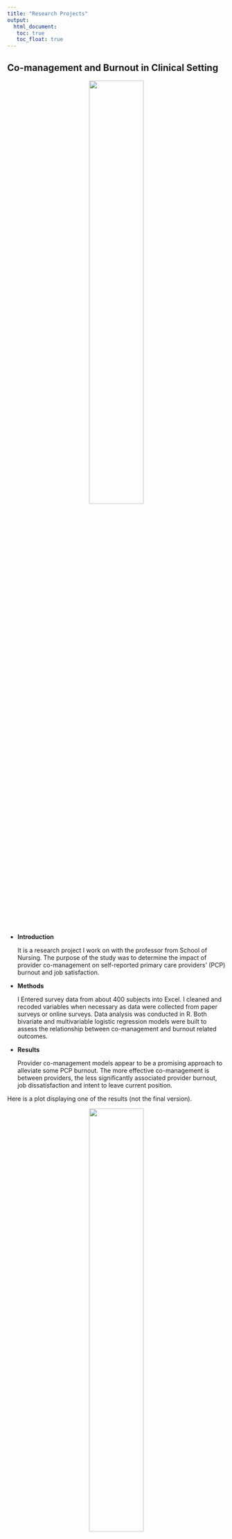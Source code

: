 ```yaml
---
title: "Research Projects"
output: 
  html_document:
   toc: true
   toc_float: true
---
```


## Co-management and Burnout in Clinical Setting
<center>
<img src="images/physicianburnout.png" style="width:50%">
</center>

* __Introduction__
<p align="left">It is a research project I work on with the professor from School of Nursing. The purpose of the study was to determine the impact of provider co-management on self-reported primary care providers' (PCP) burnout and job satisfaction.</p>
* __Methods__
<p align="left">I Entered survey data from about 400 subjects into Excel. I cleaned and recoded variables when necessary as data were collected from paper surveys or online surveys. Data analysis was conducted in R. Both bivariate and multivariable logistic regression models were built to assess the relationship between co-management and burnout related outcomes.</p>
* __Results__
<p align="left">Provider co-management models appear to be a promising approach to alleviate some PCP burnout. The more effective co-management is between providers, the less significantly associated provider burnout, job dissatisfaction and intent to leave current position.</p>

<p align="left">Here is a plot displaying one of the results (not the final version).</p>
<center>
<img src="images/Odds ratio.png" style="width:50%">
</center>

\

## LAtino Sleep and Health (LASH) Study
<center>
<img src="images/sleep.png" style="width:50%">
</center>

* __Introduction__
<p align="left">It is a research project I work on with the professor from Department of Biostatistics. The purpose of the study was to examine the associations of emotional, behavioral, and cognitive self-regulation with sleep in urban-dwelling Latina/o adults.</p>
* __Methods__
<p align="left">A cohort of 100 healthy Latino adults were collected data for 40 consecutive days on sleep and self-regulation. (The data collection hasn't completed yet.) Recently, statistical analysis has been done on 40 subjects with repated measurements for at least 40 days in R using Mixed Models and Cumulative Link Mixed Models to investigate the bidirectional relationship between sleep and self-regulation. With data accural, I would write statistical reports, and present results to the professor and his collaborators monthly.</p>
* __Results__
<p align="left">Emotional and behavioral self-regulatory processes are associated with insomnia, and that cognitive self-regulation is associated with both insomnia and overall sleep quality, which could lead to clinical implications.</p>

<p align="left">Here is a plot displaying one of the results (not the final version).</p>
<center>
<img src="images/Sleep mid-time.png" style="width:75%">
</center>

\

## Virological Dynamics in HIV-infected Infants
<center>
<img src="images/HIV.jpg" style="width:50%">
</center>

* __Introduction__
<p align="left">It was a research project I worked on with the professor from Department of Biostatistics. The purpose of the study was to examine how HIV-infected infants would respond to [antiretroviral therapy (ART)](https://www.hiv.gov/hiv-basics/staying-in-hiv-care/hiv-treatment/hiv-treatment-overview) and whether the initiation time of ART mattered.</p>
* __Methods__
<p align="left">For this project, I conducted statistical analysis on two datasets to resolve different research questions. Blood test results from both HIV-positive infants and HIV-negative infants were first compared to investigate whether there were significant differences of some biomarkers between case and control groups. Each participant was followed up at 4, 12 and 72 weeks after birth. Both t-test with multiple comparison adjustment for each individual time point and Generalized Estimating Equation (GEE) for longitudinal data were tried. Then, a dataset including only HIV-positive infants follwed up for 72 weeks was analyzed to explore whether the initiation time of ART mattered. Patients were classfied based on their viral load tends over time into three categories in SAS. Further analysis would be conducted to explore whether this classfication was associated with ART initiation time.</p>
* __Results__
<p align="left">Early ART initiation could help with HIV infection in infants. However, ART initiation and treatment adherence can be influenced by clinical and social factors which complicates interpretation.</p>

<p align="left">Here is a plot displaying one of the results (not the final version).</p>
<center>
<iframe src="file:///C:/Users/Holly/Desktop/research/Leopard%20project%20for%20Yun%2005012019/data/ttest/ttest_manhattan/ttest_hy/ttest_manhattan.pdf" height="300" width="700"></iframe>
</center>

\

## Chronic Obstructive Pulmonary Disease (COPD)
<center>
<img src="images/COPD.png" style="width:50%">
</center>

* __Introduction__
<p align="left">It was a research project I worked on with the professor from Department of Epidemiology in college. The purpose of the study was to explore pain problems and associated factors for patients with mild or moderate COPD in China.</p>
* __Methods__
<p align="left">Survey data of 283 eligible patients were collected in collaboration with community health care providers. Statistical analysis was conducted in SAS with both bivariate and multivariable logistic regression models built to identify risk factors fassociated with pain problems. </p>
* __Results__
<p align="left">Pain was common in patients with mild and moderate COPD in the community
settings of Shanghai, China. Severity of COPD and COPD assessment test (CAT) score were significantly related to the prevalence of pain. Intervention measures should be developed to improve pain problems for COPD patients. </p>

<p align="left">Here is the [paper](journal.html) published in the Journal of Pain Research.</p>

